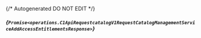 {/* Autogenerated DO NOT EDIT  */}

##### *{`Promise<operations.C1ApiRequestcatalogV1RequestCatalogManagementServiceAddAccessEntitlementsResponse>`}*

<Collapsible defaultOpen openLabel={Labels.showProperties} closeLabel={Labels.hideProperties}>
  <C1ApiRequestcatalogV1RequestCatalogManagementServiceAddAccessEntitlementsResponse />
</Collapsible>



